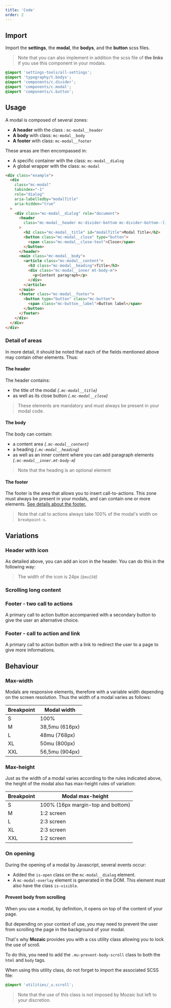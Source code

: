 ```yaml
---
title: 'Code'
order: 2
---
```


## Import

Import the **settings**, the **modal**, the **bodys**, and the **button** scss files.

> Note that you can also implement in addition the scss file of **the links** if you use this component in your modals.

```scss
@import 'settings-tools/all-settings';
@import 'typography/t.bodys';
@import 'components/c.divider';
@import 'components/c.modal';
@import 'components/c.button';
```

## Usage

A modal is composed of several zones:

- **A header** with the class : `mc-modal__header`
- **A body** with class: `mc-modal__body`
- **A footer** with class: `mc-modal__footer`

These areas are then encompassed in:

- A specific container with the class: `mc-modal__dialog`
- A global wrapper with the class: `mc-modal`

```html
<div class="example">
  <div
    class="mc-modal"
    tabindex="-1"
    role="dialog"
    aria-labelledby="modalTitle"
    aria-hidden="true"
  >
    <div class="mc-modal__dialog" role="document">
      <header
        class="mc-modal__header mc-divider-bottom mc-divider-bottom--light"
      >
        <h2 class="mc-modal__title" id="modalTitle">Modal Title</h2>
        <button class="mc-modal__close" type="button">
          <span class="mc-modal__close-text">Close</span>
        </button>
      </header>
      <main class="mc-modal__body">
        <article class="mc-modal__content">
          <h3 class="mc-modal__heading">Title</h3>
          <div class="mc-modal__inner mt-body-m">
            <p>Content paragraph</p>
          </div>
        </article>
      </main>
      <footer class="mc-modal__footer">
        <button type="button" class="mc-button">
          <span class="mc-button__label">Button label</span>
        </button>
      </footer>
    </div>
  </div>
</div>
```

### Detail of areas

In more detail, it should be noted that each of the fields mentioned above may contain other elements. Thus:

#### The header

The header contains:

- the title of the modal _(`.mc-modal__title`)_
- as well as its close button _(`.mc-modal__close`)_

> These elements are mandatory and must always be present in your modal code.

#### The body

The body can contain:

- a content area _(`.mc-modal__content`)_
- a heading _(`.mc-modal__heading`)_
- as well as an inner content where you can add paragraph elements _(`.mc-modal__inner.mt-body-m`)_

> Note that the heading is an optional element

#### The footer

The footer is the area that allows you to insert call-to-actions. This zone must always be present in your modals, and can contain one or more elements. [See details about the footer.](/Components/Modals/#modal-footer)

> Note that call to actions always take 100% of the modal's width on `breakpoint-s`.

## Variations

### Header with icon

As detailed above, you can add an icon in the header. You can do this in the following way:

<Preview path="header-with-icon" />

> The width of the icon is 24px _(`$mu150`)_


### Scrolling long content

<Preview path="big-content" />

### Footer - two call to actions

A primary call to action button accompanied with a secondary button to give the user an alternative choice.

<Preview path="cta-two" />

### Footer - call to action and link

A primary call to action button with a link to redirect the user to a page to give more informations.

<Preview path="cta-link" />

## Behaviour

### Max-width

Modals are responsive elements, therefore with a variable width depending on the screen resolution.
Thus the width of a modal varies as follows:

| Breakpoint | Modal width    |
| ---------- | -------------- |
| S          | 100%           |
| M          | 38,5mu (616px) |
| L          | 48mu (768px)   |
| XL         | 50mu (800px)   |
| XXL        | 56,5mu (904px) |

### Max-height

Just as the width of a modal varies according to the rules indicated above, the height of the modal also has max-height rules of variation:

| Breakpoint | Modal max-height                  |
| ---------- | --------------------------------- |
| S          | 100% (16px margin-top and bottom) |
| M          | 1:2 screen                        |
| L          | 2:3 screen                        |
| XL         | 2:3 screen                        |
| XXL        | 1:2 screen                        |

### On opening

During the opening of a modal by Javascript, several events occur:

- Added the `is-open` class on the `mc-modal__dialog` element.
- A `mc-modal-overlay` element is generated in the DOM. This element must also have the class `is-visible`.

<Preview path="header-with-icon" />

#### Prevent body from scrolling

When you use a modal, by definition, it opens on top of the content of your page.

But depending on your context of use, you may need to prevent the user from scrolling the page in the background of your modal.

That's why **Mozaic** provides you with a css utility class allowing you to lock the use of scroll.

To do this, you need to add the `.mu-prevent-body-scroll` class to both the `html` and `body` tags.

When using this utility class, do not forget to import the associated SCSS file:

```scss
@import 'utilities/_u.scroll';
```

> Note that the use of this class is not imposed by Mozaic but left to your discretion.
